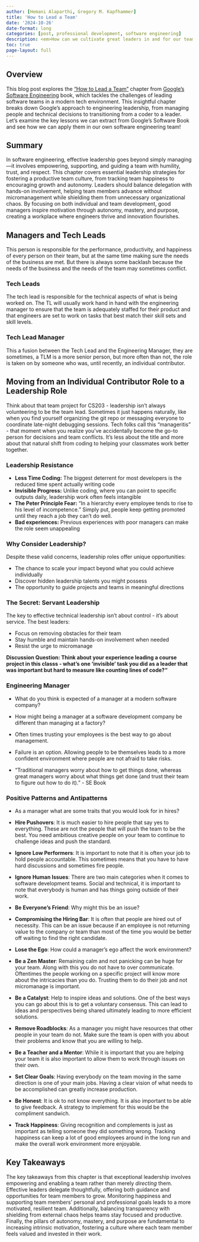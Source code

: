 ```yaml
---
author: [Hemani Alaparthi, Gregory M. Kapfhammer]
title: 'How to Lead a Team'
date: '2024-10-26'
date-format: long
categories: [post, professional development, software engineering]
description: <em>How can we cultivate great leaders in and for our team?</em>
toc: true
page-layout: full
---
```


## Overview

This blog post explores the ["How to Lead a Team"](https://abseil.io/resources/swe-book/html/ch05.html) chapter from [Google's Software Engineering](https://abseil.io/resources/swe-book) book, which tackles the challenges of leading software teams in a modern tech environment. This insightful chapter breaks down Google's approach to engineering leadership, from managing people and technical decisions to transitioning from a coder to a leader. Let's examine the key lessons we can extract from Google's Software Book and see how we can apply them in our own software engineering team!


## Summary

In software engineering, effective leadership goes beyond simply managing—it involves empowering, supporting, and guiding a team with humility, trust, and respect. This chapter covers essential leadership strategies for fostering a productive team culture, from tracking team happiness to encouraging growth and autonomy. Leaders should balance delegation with hands-on involvement, helping team members advance without micromanagement while shielding them from unnecessary organizational chaos. By focusing on both individual and team development, good managers inspire motivation through autonomy, mastery, and purpose, creating a workplace where engineers thrive and innovation flourishes.


## Managers and Tech Leads
This person is responsible for the performance, productivity, and happiness of every person on their team, but at the same time making sure the needs of the business are met. But there is always some backlash because the needs of the business and the needs of the team may sometimes conflict. 

### Tech Leads
The tech lead is responsible for the technical aspects of what is being worked on. The TL will usually work hand in hand with the engineering manager to ensure that the team is adequately staffed for their product and that engineers are set to work on tasks that best match their skill sets and skill levels.

### Tech Lead Manager 
This a fusion between the Tech Lead and the Engineering Manager, they are sometimes, a TLM is a more senior person, but more often than not, the role is taken on by someone who was, until recently, an individual contributor. 


## Moving from an Individual Contributor Role to a Leadership Role

Think about that team project for CS203 - leadership isn't always volunteering to be the team lead. Sometimes it just happens naturally, like when you find yourself organizing the git repo or messaging everyone to coordinate late-night debugging sessions. Tech folks call this "manageritis" - that moment when you realize you've accidentally become the go-to person for decisions and team conflicts. It's less about the title and more about that natural shift from coding to helping your classmates work better together.

### Leadership Resistance

- **Less Time Coding:** The biggest deterrent for most developers is the reduced time spent actually writing code
- **Invisible Progress:** Unlike coding, where you can point to specific outputs daily, leadership work often feels intangible
- **The Peter Principle Fear:** "In a hierarchy every employee tends to rise to his level of incompetence." Simply put, people keep getting promoted until they reach a job they can't do well.
- **Bad experiences:**  Previous experiences with poor managers can make the role seem unappealing

### Why Consider Leadership?

Despite these valid concerns, leadership roles offer unique opportunities:

- The chance to scale your impact beyond what you could achieve individually
- Discover hidden leadership talents you might possess
- The opportunity to guide projects and teams in meaningful directions

### The Secret: Servant Leadership

The key to effective technical leadership isn't about control - it's about service. The best leaders:

- Focus on removing obstacles for their team
- Stay humble and maintain hands-on involvement when needed
- Resist the urge to micromanage

**Discussion Question: Think about your experience leading a course project in this classs - what's one 'invisible' task you did as a leader that was important but hard to measure like counting lines of code?"**

### Engineering Manager
- What do you think is expected of a manager at a modern software company?

- How might being a manager at a 
software development company be different than managing at a factory?

- Often times trusting your employees is the best way to go about management.

- Failure is an option. Allowing people to be themselves leads to a more confident environment where people are not afraid to take risks.

- "Traditional managers worry about how to get things done, whereas great managers worry about what things get done (and trust their team to figure out how to do it)." - SE Book

### Positive Patterns and Antipatterns
- As a manager what are some traits that you would look for in hires?

- **Hire Pushovers**: It is much easier to hire people that say yes to everything. These are not the people that will push the team to be the best. You need ambitious creative people on your team to continue to challenge ideas and push the standard. 

- **Ignore Low Performers**:
It is important to note that it is often your job to hold people accountable. This sometimes means that you have to have hard discussions and sometimes fire people.

- **Ignore Human Issues**:
There are two main categories when it comes to software development teams. Social and technical, it is important to note that everybody is human and has things going outside of their work. 

- **Be Everyone's Friend**:
Why might this be an issue?

- **Compromising the Hiring Bar**:
It is often that people are hired out of necessity. This can be an issue because if an employee is not returning value to the company or team than most of the time you would be better off waiting to find the right candidate.

- **Lose the Ego**:
How could a manager's ego affect the work environment?

- **Be a Zen Master**:
Remaining calm and not panicking can be huge for your team. Along with this you do not have to over communicate. Oftentimes the people working on a specific project will know more about the intricacies than you do. Trusting them to do their job and not micromanage is important.

- **Be a Catalyst**:
Help to inspire ideas and solutions. One of the best ways you can go about this is to get a voluntary consensus. This can lead to ideas and perspectives being shared ultimately leading to more efficient solutions. 

- **Remove Roadblocks**:
As a manager you might have resources that other people in your team do not. Make sure the team is open with you about their problems and know that you are willing to help.

- **Be a Teacher and a Mentor**:
While it is important that you are helping your team it is also important to allow them to work through issues on their own. 

- **Set Clear Goals**:
Having everybody on the team moving in the same direction is one of your main jobs. Having a clear vision of what needs to be accomplished can greatly increase production.

- **Be Honest**:
It is ok to not know everything. It is also important to be able to give feedback. A strategy to implement for this would be the compliment sandwich.

- **Track Happiness**:
Giving recognition and complements is just as important as telling someone they did something wrong. Tracking happiness can keep a lot of good employees around in the long run and make the overall work environment more enjoyable. 

## Key Takeaways

The key takeaways from this chapter is that exceptional leadership involves empowering and enabling a team rather than merely _directing_ them. Effective leaders delegate thoughtfully, offering both guidance and opportunities for team members to grow. Monitoring happiness and supporting team members’ personal and professional goals leads to a more motivated, resilient team. Additionally, balancing transparency with shielding from external chaos helps teams stay focused and productive. Finally, the pillars of autonomy, mastery, and purpose are fundamental to increasing intrinsic motivation, fostering a culture where each team member feels valued and invested in their work.
